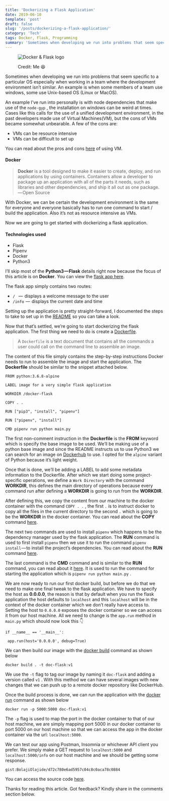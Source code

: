 ```yaml
---
title: 'Dockerizing a Flask Application'
date: 2019-06-10
template: 'post'
draft: false
slug: '/posts/dockerizing-a-flask-application/'
category: 'Tech'
tags: Docker, Flask, Programming
summary: 'Sometimes when developing we run into problems that seem specific to a particular OS especially when working in a team where the development environment isn’t similar. An example is when some…'
---
```


<figure>

![Docker & Flask logo](https://miro.medium.com/max/2880/1*uiccE51rA9jFirejyitdJg.png)

<figcaption>Credit: Me 😆</figcaption></figure>

Sometimes when developing we run into problems that seem specific to a particular OS especially when working in a team where the development environment isn’t similar. An example is when some members of a team use windows, some use Unix-based OS (Linux or MacOS).

An example I’ve run into personally is with node dependencies that make use of the `node-gyp` , the installation on windows can be weird at times. Cases like this calls for the use of a unified development environment, in the past developers made use of Virtual Machines(VM), but the cons of VMs became somewhat unbearable. A few of the cons are:

- VMs can be resource intensive
- VMs can be difficult to set up

You can read about the pros and cons [here](https://www.cynexlink.com/2017/08/18/virtual-machines-pros-cons/) of using VM.

#### **Docker**

> **Docker** is a tool designed to make it easier to create, deploy, and run applications by using containers. Containers allow a developer to package up an application with all of the parts it needs, such as libraries and other dependencies, and ship it all out as one package. — Open Source

With Docker, we can be certain the development environment is the same for everyone and everyone basically has to run one command to start / build the application. Also it’s not as resource intensive as VMs.

Now we are going to get started with dockerizing a flask application.

#### Technologies used

- Flask
- Pipenv
- Docker
- Python3

I’ll skip most of the **Python3 — Flask** details right now because the focus of this article is on **Docker**. You can view the [flask app here](https://github.com/BolajiOlajide/docker-flask/tree/app-w/o-docker).

The flask app simply contains two routes:

- `/ ` —  displays a welcome message to the user
- `/info`  —  displays the current date and time

Setting up the application is pretty straight-forward, I documented the steps to take to set up in the [README](https://github.com/BolajiOlajide/docker-flask/blob/app-w/o-docker/README.md) so you can take a look.

Now that that’s settled, we’re going to start dockerizing the flask application. The first thing we need to do is create a [Dockerfile](https://docs.docker.com/engine/reference/builder/).

> A `Dockerfile` is a text document that contains all the commands a user could call on the command line to assemble an image.

The content of this file simply contains the step-by-step instructions Docker needs to run to assemble the image and start the application. The **Dockerfile** should be similar to the snippet attached below.

```
FROM python:3.6.8-alpine

LABEL image for a very simple flask application

WORKDIR /docker-flask

COPY . .

RUN ["pip3", "install", "pipenv"]

RUN ["pipenv", "install"]

CMD pipenv run python main.py
```

The first non-comment instruction in the **Dockerfile** is the **FROM** keyword which is specify the base image to be used. We’ll be making use of a python base image and since the README instructs us to use Python3 we can search for an image on [Dockerhub](https://hub.docker.com/_/python) to use. I opted for the `alpine` variant of Python because it’s light weight.

Once that is done, we’ll be adding a LABEL to add some metadata information to the Dockerfile. After which we start doing some project-specific operations, we define a `Work Directory` with the command **WORKDIR**, this defines the main directory of operations because every command run after defining a **WORKDIR** is going to run from the **WORKDIR**.

After defining this, we copy the content from our machine to the docker container with the command `COPY . .` , the first `.` is to instruct docker to copy all the files in the current directory to the second `.` which is going to be the **WORKDIR** in the docker container. You can read about the **COPY** command [here](https://docs.docker.com/develop/develop-images/dockerfile_best-practices#add-or-copy).

The next two commands are used to install `pipenv` which happens to be the dependency manager used by the flask application. The **RUN** command is used to first install `pipenv` then we use it to run the command `pipenv install` — to install the project’s dependencies. You can read about the **RUN** command [here](https://docs.docker.com/engine/reference/builder#run).

The last command is the **CMD** command and is similar to the **RUN** command, you can read about it [here](https://docs.docker.com/engine/reference/builder/#cmd). It is used to run the command for starting the application which is `pipenv run python main.py` .

We are now ready to run our first docker build, but before we do that we need to make one final tweak to the flask application. We have to specify the host as **0.0.0.0**, the reason is that by default when you run the flask application the host defaults to `localhost` and this `localhost` will be in the context of the docker container which we don’t really have access to. Setting the host to `0.0.0.0` exposes the docker container so we can access it from our host machine. All we need to change is the `app.run` method in `main.py` which should now look this 👇

```
if __name__ == '__main__':
```

```
 app.run(host='0.0.0.0', debug=True)
```

We can then build our image with the [docker build](https://docs.docker.com/engine/reference/commandline/build/) command as shown below

```
docker build . -t doc-flask:v1
```

We use the `-t` flag to tag our image by naming it `doc-flask` and adding a version called `v1` . With this method we can have several images with new changes that we can push up to a remote docker repository like DockerHub.

Once the build process is done, we can run the application with the [docker run](https://docs.docker.com/engine/reference/commandline/run/) command as shown below

```
docker run -p 5000:5000 doc-flask:v1
```

The `-p` flag is used to map the port in the docker container to that of our host machine, we are simply mapping port 5000 in our docker container to port 5000 on our host machine so that we can access the app in the docker container via the url: `localhost:5000`.

We can test our app using Postman, Insomnia or whichever API client you prefer. We simply make a GET request to `localhost:5000` and `localhost:5000/info` on our host machine and we should be getting some response.

`gist:BolajiOlajide/d72c780e6ad5957c04c8c0aca78c0884`

You can access the source code [here](https://github.com/BolajiOlajide/docker-flask).

Thanks for reading this article. Got feedback? Kindly share in the comments section below.
